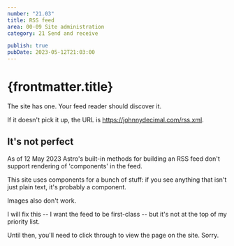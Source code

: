 ```yaml
---
number: "21.03"
title: RSS feed
area: 00-09 Site administration
category: 21 Send and receive

publish: true
pubDate: 2023-05-12T21:03:00
---
```


# {frontmatter.title}

The site has one. Your feed reader should discover it.

If it doesn't pick it up, the URL is https://johnnydecimal.com/rss.xml.

## It's not perfect

As of 12 May 2023 Astro's built-in methods for building an RSS feed don't support rendering of 'components' in the feed.

This site uses components for a bunch of stuff: if you see anything that isn't just plain text, it's probably a component.

Images also don't work.

I will fix this -- I want the feed to be first-class -- but it's not at the top of my priority list.

Until then, you'll need to click through to view the page on the site. Sorry.
